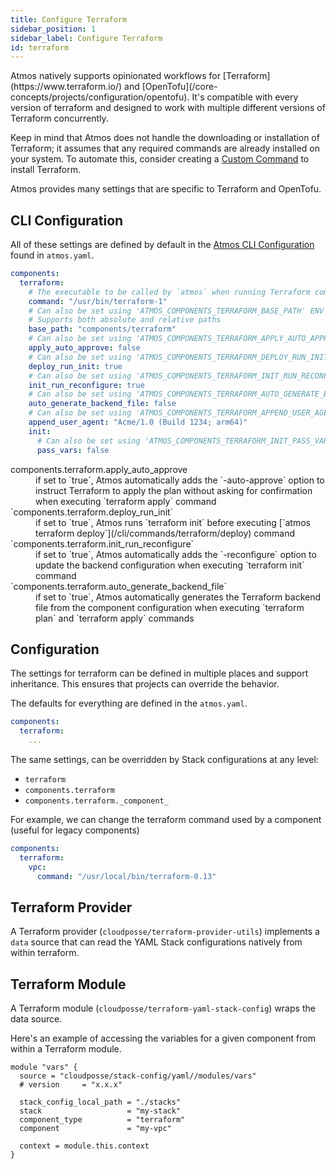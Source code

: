 ```yaml
---
title: Configure Terraform
sidebar_position: 1
sidebar_label: Configure Terraform
id: terraform
---
```


<Intro>
Atmos natively supports opinionated workflows for [Terraform](https://www.terraform.io/) and [OpenTofu](/core-concepts/projects/configuration/opentofu).
It's compatible with every version of terraform and designed to work with multiple different versions of Terraform
concurrently.
</Intro>

Keep in mind that Atmos does not handle the downloading or installation of Terraform; it assumes that any
required commands are already installed on your system. To automate this, consider creating a [Custom Command](/core-concepts/custom-commands) to install Terraform.

Atmos provides many settings that are specific to Terraform and OpenTofu.

## CLI Configuration

All of these settings are defined by default in the [Atmos CLI Configuration](/cli/configuration) found in `atmos.yaml`.

```yaml
components:
  terraform:
    # The executable to be called by `atmos` when running Terraform commands
    command: "/usr/bin/terraform-1"
    # Can also be set using 'ATMOS_COMPONENTS_TERRAFORM_BASE_PATH' ENV var, or '--terraform-dir' command-line argument
    # Supports both absolute and relative paths
    base_path: "components/terraform"
    # Can also be set using 'ATMOS_COMPONENTS_TERRAFORM_APPLY_AUTO_APPROVE' ENV var
    apply_auto_approve: false
    # Can also be set using 'ATMOS_COMPONENTS_TERRAFORM_DEPLOY_RUN_INIT' ENV var, or '--deploy-run-init' command-line argument
    deploy_run_init: true
    # Can also be set using 'ATMOS_COMPONENTS_TERRAFORM_INIT_RUN_RECONFIGURE' ENV var, or '--init-run-reconfigure' command-line argument
    init_run_reconfigure: true
    # Can also be set using 'ATMOS_COMPONENTS_TERRAFORM_AUTO_GENERATE_BACKEND_FILE' ENV var, or '--auto-generate-backend-file' command-line argument
    auto_generate_backend_file: false
    # Can also be set using 'ATMOS_COMPONENTS_TERRAFORM_APPEND_USER_AGENT' ENV var, or '--append-user-agent' command-line argument
    append_user_agent: "Acme/1.0 (Build 1234; arm64)"
    init:
      # Can also be set using 'ATMOS_COMPONENTS_TERRAFORM_INIT_PASS_VARS' ENV var, or '--init-pass-vars' command-line argument
      pass_vars: false
```

<dl>
  <dt>components.terraform.apply_auto_approve</dt>
  <dd>if set to `true`, Atmos automatically adds the `-auto-approve` option to instruct Terraform to apply the plan without
  asking for confirmation when executing `terraform apply` command</dd>

  <dt>`components.terraform.deploy_run_init`</dt>
  <dd>if set to `true`, Atmos runs `terraform init` before executing [`atmos terraform deploy`](/cli/commands/terraform/deploy) command</dd>

  <dt>`components.terraform.init_run_reconfigure`</dt>
  <dd>if set to `true`, Atmos automatically adds the `-reconfigure` option to update the backend configuration when executing `terraform init` command</dd>

  <dt>`components.terraform.auto_generate_backend_file`</dt>
  <dd>if set to `true`, Atmos automatically generates the Terraform backend file from the component configuration when executing `terraform plan` and `terraform apply` commands</dd>
</dl>

## Configuration

The settings for terraform can be defined in multiple places and support inheritance. This ensures that projects can
override the behavior.

The defaults for everything are defined in the `atmos.yaml`.

```yaml
components:
  terraform:
    ...
```

The same settings, can be overridden by Stack configurations at any level:

- `terraform`
- `components.terraform`
- `components.terraform._component_`

For example, we can change the terraform command used by a component (useful for legacy components)

```yaml
components:
  terraform:
    vpc:
      command: "/usr/local/bin/terraform-0.13"
```

## Terraform Provider

A Terraform provider (`cloudposse/terraform-provider-utils`) implements a `data` source that can read the YAML Stack
configurations natively from
within terraform.

## Terraform Module

A Terraform module (`cloudposse/terraform-yaml-stack-config`) wraps the data source.

Here's an example of accessing the variables for a given component from within a Terraform module.

```hcl
module "vars" {
  source = "cloudposse/stack-config/yaml//modules/vars"
  # version     = "x.x.x"

  stack_config_local_path = "./stacks"
  stack                   = "my-stack"
  component_type          = "terraform"
  component               = "my-vpc"

  context = module.this.context
}
```

